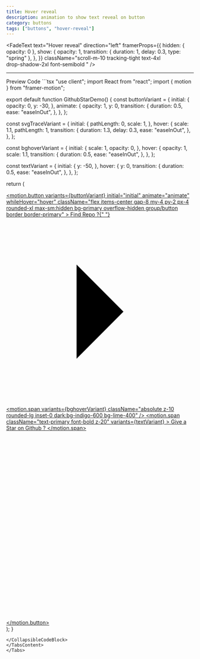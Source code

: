 ```yaml
---
title: Hover reveal
description: animation to show text reveal on button
category: buttons
tags: ["buttons", "hover-reveal"]
---
```


<FadeText
  text="Hover reveal"
  direction="left"
  framerProps={{
    hidden: { opacity: 0 },
    show: {
      opacity: 1,
      transition: { duration: 1, delay: 0.3, type: "spring" },
    },
  }}
  className="scroll-m-10  tracking-tight
        text-4xl  
        drop-shadow-2xl font-semibold  "
/>

---

<Tabs defaultValue="preview" className="my-6">
<TabsList>
<TabsTrigger value="preview">Preview</TabsTrigger>
<TabsTrigger value="code">Code</TabsTrigger>
</TabsList>
<TabsContent value="preview">
<ComponentPreview path="hover-reveal" category="buttons" usingCN usingFramer />
</TabsContent>
<TabsContent value="code">
<CollapsibleCodeBlock>
```tsx
"use client";
import React from "react";
import { motion } from "framer-motion";

export default function GithubStarDemo() {
  const buttonVariant = {
    initial: {
      opacity: 0,
      y: -30,
    },
    animate: {
      opacity: 1,
      y: 0,
      transition: {
        duration: 0.5,
        ease: "easeInOut",
      },
    },
  };

  const svgTraceVariant = {
    initial: {
      pathLength: 0,
      scale: 1,
    },
    hover: {
      scale: 1.1,
      pathLength: 1,
      transition: {
        duration: 1.3,
        delay: 0.3,
        ease: "easeInOut",
      },
    },
  };

  const bghoverVariant = {
    initial: {
      scale: 1,
      opacity: 0,
    },
    hover: {
      opacity: 1,
      scale: 1.1,
      transition: {
        duration: 0.5,
        ease: "easeInOut",
      },
    },
  };

  const textVariant = {
    initial: {
      y: -50,
    },
    hover: {
      y: 0,
      transition: {
        duration: 0.5,
        ease: "easeInOut",
      },
    },
  };

  return (
    <section className="z-10">
      <a
        target="_blank"
        rel="noopener noreferrer"
        aria-label="Github Star"
        href="https://github.com/mxnan/nextjs-velite-tailwind-framer"
      >
        <motion.button
          variants={buttonVariant}
          initial="initial"
          animate="animate"
          whileHover="hover"
          className="flex items-center gap-8 my-4 py-2 px-4 rounded-xl max-sm:hidden
     bg-primary overflow-hidden group/button
     border border-primary"
        >
          <span className="flex items-center text-lg font-medium text-primary-foreground gap-1">
            Find Repo ?{" "}
            <svg
              xmlns="http://www.w3.org/2000/svg"
              viewBox="0 0 24 24"
              preserveAspectRatio="xMidYMid"
              className="w-7 h-7 fill-none  stroke-[3px]
         stroke-primary-foreground group-hover/button:scale-90
         group-hover/button:translate-x-3 duration-500 ease-in-out
         "
            >
              <path d="m9 18 6-6-6-6" />
            </svg>
          </span>
          <span className="relative px-2 py-1 flex items-center gap-2">
            <motion.span
              variants={bghoverVariant}
              className="absolute z-10 rounded-lg inset-0 dark:bg-indigo-600 bg-lime-400"
            />
            <motion.span
              className="text-primary font-bold z-20"
              variants={textVariant}
            >
              Give a Star on Github ?
            </motion.span>
            <svg
              xmlns="http://www.w3.org/2000/svg"
              viewBox="0 0 24 24"
              preserveAspectRatio="xMidYMid"
              className="w-6 h-6  pb-1  fill-transparent stroke-[2px] stroke-primary z-20"
            >
              <motion.polygon
                points="12 2 15.09 8.26 22 9.27 17 14.14 18.18 21.02 12 17.77 5.82 21.02 7 14.14 2 9.27 8.91 8.26 12 2"
                variants={svgTraceVariant}
              />
            </svg>
          </span>
        </motion.button>
      </a>
    </section>
  );
}

```
</CollapsibleCodeBlock>
</TabsContent>
</Tabs>
